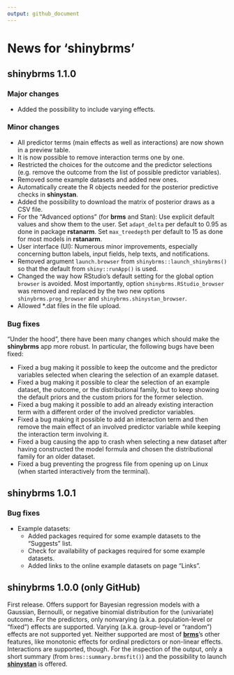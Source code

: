 ```yaml
---
output: github_document
---
```


<!-- NEWS.md is generated from NEWS.Rmd. Please edit that file -->

# News for 'shinybrms'

## shinybrms 1.1.0

### Major changes

* Added the possibility to include varying effects.

### Minor changes

* All predictor terms (main effects as well as interactions) are now shown in a preview table.
* It is now possible to remove interaction terms one by one.
* Restricted the choices for the outcome and the predictor selections (e.g. remove the outcome from the list of possible predictor variables).
* Removed some example datasets and added new ones.
* Automatically create the R objects needed for the posterior predictive checks in **shinystan**.
* Added the possibility to download the matrix of posterior draws as a CSV file.
* For the "Advanced options" (for **brms** and Stan): Use explicit default values and show them to the user. Set `adapt_delta` per default to 0.95 as done in package **rstanarm**. Set `max_treedepth` per default to 15 as done for most models in **rstanarm**.
* User interface (UI): Numerous minor improvements, especially concerning button labels, input fields, help texts, and notifications.
* Removed argument `launch.browser` from `shinybrms::launch_shinybrms()` so that the default from `shiny::runApp()` is used.
* Changed the way how RStudio's default setting for the global option `browser` is avoided. Most importantly, option `shinybrms.RStudio_browser` was removed and replaced by the two new options `shinybrms.prog_browser` and `shinybrms.shinystan_browser`.
* Allowed *.dat files in the file upload.

### Bug fixes

"Under the hood", there have been many changes which should make the **shinybrms** app more robust. In particular, the following bugs have been fixed:

* Fixed a bug making it possible to keep the outcome and the predictor variables selected when clearing the selection of an example dataset.
* Fixed a bug making it possible to clear the selection of an example dataset, the outcome, or the distributional family, but to keep showing the default priors and the custom priors for the former selection.
* Fixed a bug making it possible to add an already existing interaction term with a different order of the involved predictor variables.
* Fixed a bug making it possible to add an interaction term and then remove the main effect of an involved predictor variable while keeping the interaction term involving it.
* Fixed a bug causing the app to crash when selecting a new dataset after having constructed the model formula and chosen the distributional family for an older dataset.
* Fixed a bug preventing the progress file from opening up on Linux (when started interactively from the terminal).

## shinybrms 1.0.1

### Bug fixes

* Example datasets:
  + Added packages required for some example datasets to the "Suggests" list.
  + Check for availability of packages required for some example datasets.
  + Added links to the online example datasets on page "Links".

## shinybrms 1.0.0 (only GitHub)

First release. Offers support for Bayesian regression models with a Gaussian, Bernoulli, or negative binomial distribution for the (univariate) outcome. For the predictors, only nonvarying (a.k.a. population-level or "fixed") effects are supported. Varying (a.k.a. group-level or "random") effects are not supported yet. Neither supported are most of [**brms**](https://CRAN.R-project.org/package=brms)'s other features, like monotonic effects for ordinal predictors or non-linear effects. Interactions are supported, though. For the inspection of the output, only a short summary (from `brms::summary.brmsfit()`) and the possibility to launch [**shinystan**](https://CRAN.R-project.org/package=shinystan) is offered.
